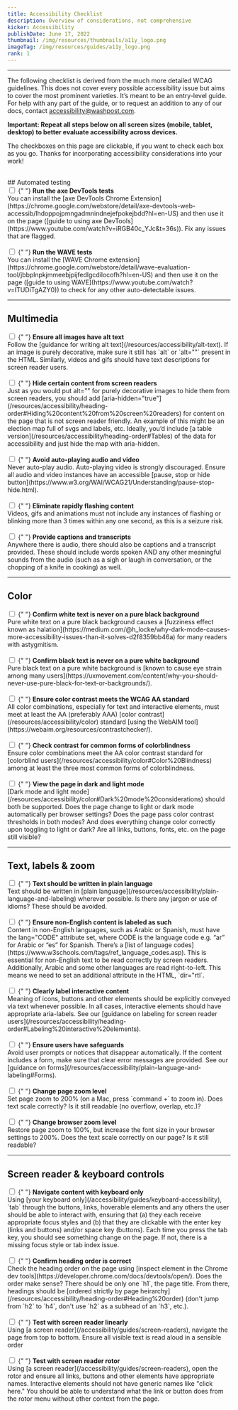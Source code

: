 ```yaml
---
title: Accessibility Checklist
description: Overview of considerations, not comprehensive
kicker: Accessibility
publishDate: June 17, 2022
thumbnail: /img/resources/thumbnails/a11y_logo.png
imageTag: /img/resources/guides/a11y_logo.png
rank: 1
---
```


---

The following checklist is derived from the much more detailed WCAG guidelines. This does not cover every possible accessibility issue but aims to cover the most prominent varieties. It’s meant to be an entry-level guide. For help with any part of the guide, or to request an addition to any of our docs, contact accessibility@washpost.com.

**Important: Repeat all steps below on all screen sizes (mobile, tablet, desktop) to better evaluate accessibility across devices.**

The checkboxes on this page are clickable, if you want to check each box as you go. Thanks for incorporating accessibility considerations into your work!

<br />
## Automated testing

<form action="/action_page.php">
  <div style={{ display: "flex", alignItems: "flex-start" }}>
    <input
      type="checkbox"
      id="1"
      name="checkbox 1"
      style={{ marginRight: "12px" }}
    />
    <label for="1" style={{ display: "inline-block" }}>
      {" "}
      <b>Run the axe DevTools tests</b><br />
      You can install the [axe DevTools Chrome Extension](https://chrome.google.com/webstore/detail/axe-devtools-web-accessib/lhdoppojpmngadmnindnejefpokejbdd?hl=en-US) and then use it on the page ([guide to using axe DevTools](https://www.youtube.com/watch?v=iRGB40c_YJc&t=36s)).
      Fix any issues that are flagged.
    </label>
  </div>
  <br />
  <div style={{ display: "flex", alignItems: "flex-start" }}>
    <input
      type="checkbox"
      id="1"
      name="checkbox 1"
      style={{ marginRight: "12px" }}
    />
    <label for="1" style={{ display: "inline-block" }}>
      {" "}
      <b>Run the WAVE tests</b><br />
      You can install the [WAVE Chrome extension](https://chrome.google.com/webstore/detail/wave-evaluation-tool/jbbplnpkjmmeebjpijfedlgcdilocofh?hl=en-US) and then use it on the page ([guide to using WAVE](https://www.youtube.com/watch?v=ITUDiTgAZY0)) to check for any other auto-detectable issues.
    </label>
  </div>
</form>

---

## Multimedia

<form action="/action_page.php">
  <div style={{ display: "flex", alignItems: "flex-start" }}>
    <input
      type="checkbox"
      id="2"
      name="checkbox 2"
      style={{ marginRight: "12px" }}
    />
    <label for="2" style={{ display: "inline-block" }}>
      {" "}
      <b>Ensure all images have alt text</b><br />
      Follow the [guidance for writing alt text](/resources/accessibility/alt-text). If an image is purely decorative, make sure it still has `alt` or `alt=""` present
      in the HTML. Similarly, videos and gifs should have text descriptions for screen
      reader users.
    </label>
  </div>
  <br />
  <div style={{ display: "flex", alignItems: "flex-start" }}>
    <input
      type="checkbox"
      id="3"
      name="checkbox 3"
      style={{ marginRight: "12px" }}
    />
    <label for="3" style={{ display: "inline-block" }}>
      {" "}
      <b>Hide certain content from screen readers</b><br />
      Just as you would put alt="" for purely decorative images to hide them from
      screen readers, you should add [aria-hidden="true"](/resources/accessibility/heading-order#Hiding%20content%20from%20screen%20readers)
      for content on the page that is not screen reader friendly. An example of this
      might be an election map full of svgs and labels, etc. Ideally, you’d include
      [a table version](/resources/accessibility/heading-order#Tables) of the data
      for accessibility and just hide the map with aria-hidden.
    </label>
  </div>
  <br />
  <div style={{ display: "flex", alignItems: "flex-start" }}>
    <input
      type="checkbox"
      id="4"
      name="checkbox 4"
      style={{ marginRight: "12px" }}
    />
    <label for="4" style={{ display: "inline-block" }}>
      {" "}
      <b>Avoid auto-playing audio and video</b><br />
      Never auto-play audio. Auto-playing video is strongly discouraged. Ensure all audio and video instances have an accessible [pause, stop
      or hide button](https://www.w3.org/WAI/WCAG21/Understanding/pause-stop-hide.html).
    </label>
  </div>
  <br />
  <div style={{ display: "flex", alignItems: "flex-start" }}>
    <input
      type="checkbox"
      id="4"
      name="checkbox 4"
      style={{ marginRight: "12px" }}
    />
    <label for="4" style={{ display: "inline-block" }}>
      {" "}
      <b>Eliminate rapidly flashing content</b><br />
      Videos, gifs and animations must not include any instances of flashing or blinking more than 3 times within any one second, as this is a seizure risk.
    </label>
  </div>
  <br />
  <div style={{ display: "flex", alignItems: "flex-start" }}>
    <input
      type="checkbox"
      id="5"
      name="checkbox 5"
      style={{ marginRight: "12px" }}
    />
    <label for="5" style={{ display: "inline-block" }}>
      {" "}
      <b>Provide captions and transcripts</b><br />
      Anywhere there is audio, there should also be captions
      and a transcript provided. These should include words spoken AND any other
      meaningful sounds from the audio (such as a sigh or laugh in conversation,
      or the chopping of a knife in cooking) as well.
    </label>
  </div>
</form>

---

## Color

<form action="/action_page.php">
  <div style={{ display: "flex", alignItems: "flex-start" }}>
    <input
      type="checkbox"
      id="6"
      name="checkbox 6"
      style={{ marginRight: "12px" }}
    />
    <label for="6" style={{ display: "inline-block" }}>
      {" "}
      <b>Confirm white text is never on a pure black background</b><br />
      Pure white text on a pure black background causes a [fuzziness
      effect known as halation](https://medium.com/@h_locke/why-dark-mode-causes-more-accessibility-issues-than-it-solves-d2f8359bb46a)
      for many readers with astygmitism.
    </label>
  </div>
  <br />
  <div style={{ display: "flex", alignItems: "flex-start" }}>
    <input
      type="checkbox"
      id="6"
      name="checkbox 6"
      style={{ marginRight: "12px" }}
    />
    <label for="6" style={{ display: "inline-block" }}>
      {" "}
       <b>Confirm black text is never on a pure white background</b><br />
      Pure black text on a pure white background is [known to cause
      eye strain among many users](https://uxmovement.com/content/why-you-should-never-use-pure-black-for-text-or-backgrounds/).
    </label>
  </div>
  <br />
  <div style={{ display: "flex", alignItems: "flex-start" }}>
    <input
      type="checkbox"
      id="7"
      name="checkbox 7"
      style={{ marginRight: "12px" }}
    />
    <label for="7" style={{ display: "inline-block" }}>
      {" "}
      <b>Ensure color contrast meets the WCAG AA standard</b><br />
      All color combinations, especially for text and interactive elements, must meet at
      least the AA (preferably AAA) [color contrast](/resources/accessibility/color)
      standard [using the WebAIM tool](https://webaim.org/resources/contrastchecker/).
    </label>
  </div>
  <br />
  <div style={{ display: "flex", alignItems: "flex-start" }}>
    <input
      type="checkbox"
      id="8"
      name="checkbox 8"
      style={{ marginRight: "12px" }}
    />
    <label for="8" style={{ display: "inline-block" }}>
      {" "}
      <b>Check contrast for common forms of colorblindness</b><br />
      Ensure color combinations meet the AA color contrast standard for [colorblind
      users](/resources/accessibility/color#Color%20Blindness) among at least the three most common forms of colorblindness.
    </label>
  </div>
  <br />
  <div style={{ display: "flex", alignItems: "flex-start" }}>
    <input
      type="checkbox"
      id="9"
      name="checkbox 9"
      style={{ marginRight: "12px" }}
    />
    <label for="9" style={{ display: "inline-block" }}>
      {" "}
      <b>View the page in dark and light mode</b><br />
      [Dark mode and light mode](/resources/accessibility/color#Dark%20mode%20considerations) should both be supported.
      Does the page change to light or dark mode automatically per browser settings?
      Does the page pass color contrast thresholds in both modes? And does everything
      change color correctly upon toggling to light or dark? Are all links, buttons,
      fonts, etc. on the page still visible?
    </label>
  </div>
</form>

---

## Text, labels & zoom

<form action="/action_page.php">
  <div style={{ display: "flex", alignItems: "flex-start" }}>
    <input
      type="checkbox"
      id="10"
      name="checkbox 10"
      style={{ marginRight: "12px" }}
    />
    <label for="10" style={{ display: "inline-block" }}>
      {" "}
      <b>Text should be written in plain language</b><br />
      Text should be written in [plain language](/resources/accessibility/plain-language-and-labeling)
      wherever possible. Is there any jargon or use of idioms? These should be avoided.
    </label>
  </div>
  <br />
  <div style={{ display: "flex", alignItems: "flex-start" }}>
    <input
      type="checkbox"
      id="10"
      name="checkbox 10"
      style={{ marginRight: "12px" }}
    />
    <label for="10" style={{ display: "inline-block" }}>
      {" "}
      <b>Ensure non-English content is labeled as such</b><br />
      Content in non-English languages, such as Arabic or Spanish, must have the lang="CODE" attribute set, where CODE is the language code e.g. “ar” for Arabic or “es” for Spanish. There’s a [list of language codes](https://www.w3schools.com/tags/ref_language_codes.asp). This is essential for non-English text to be read correctly by screen readers. Additionally, Arabic and some other languages are read right-to-left. This means we need to set an additional attribute in the HTML, `dir="rtl`. 
    </label>
  </div>
  <br />
  <div style={{ display: "flex", alignItems: "flex-start" }}>
    <input
      type="checkbox"
      id="11"
      name="checkbox 11"
      style={{ marginRight: "12px" }}
    />
    <label for="11" style={{ display: "inline-block" }}>
      {" "}
      <b>Clearly label interactive content</b><br />
      Meaning of icons, buttons and other elements should be explicitly conveyed
      via text whenever possible. In all cases, interactive elements should have
      appropriate aria-labels. See our [guidance on labeling for screen reader users](/resources/accessibility/heading-order#Labeling%20interactive%20elements).
    </label>
  </div>
  <br />
  <div style={{ display: "flex", alignItems: "flex-start" }}>
    <input
      type="checkbox"
      id="12"
      name="checkbox 12"
      style={{ marginRight: "12px" }}
    />
    <label for="12" style={{ display: "inline-block" }}>
      {" "}
      <b>Ensure users have safeguards</b><br />
      Avoid user prompts or notices that disappear automatically. If the content
      includes a form, make sure that clear error messages are provided. See our
      [guidance on forms](/resources/accessibility/plain-language-and-labeling#Forms).
    </label>
  </div>
  <br />
  <div style={{ display: "flex", alignItems: "flex-start" }}>
    <input
      type="checkbox"
      id="13"
      name="checkbox 13"
      style={{ marginRight: "12px" }}
    />
    <label for="13" style={{ display: "inline-block" }}>
      {" "}
      <b>Change page zoom level</b><br />
      Set page zoom to 200% (on a Mac, press `command +` to zoom in). Does text scale
      correctly? Is it still readable (no overflow, overlap, etc.)?
    </label>
  </div>
  <br />
  <div style={{ display: "flex", alignItems: "flex-start" }}>
    <input
      type="checkbox"
      id="14"
      name="checkbox 14"
      style={{ marginRight: "12px" }}
    />
    <label for="14" style={{ display: "inline-block" }}>
      {" "}
      <b>Change browser zoom level</b><br />
      Restore page zoom to 100%, but increase the font size in your browser settings
      to 200%. Does the text scale correctly on our page? Is it still readable?
    </label>
  </div>
</form>

---

## Screen reader & keyboard controls

<form action="/action_page.php">
  <div style={{ display: "flex", alignItems: "flex-start" }}>
    <input
      type="checkbox"
      id="15"
      name="checkbox 15"
      style={{ marginRight: "12px" }}
    />
    <label for="15" style={{ display: "inline-block" }}>
      {" "}
      <b>Navigate content with keyboard only</b><br />
      Using [your keyboard only](/accessibility/guides/keyboard-accessibility), `tab`
      through the buttons, links, hoverable elements and any others the user should
      be able to interact with, ensuring that (a) they each receive appropriate focus
      styles and (b) that they are clickable with the enter key (links and buttons)
      and/or space key (buttons). Each time you press the tab key, you should see
      something change on the page. If not, there is a missing focus style or tab
      index issue.
    </label>
  </div>
  <br />
  <div style={{ display: "flex", alignItems: "flex-start" }}>
    <input
      type="checkbox"
      id="16"
      name="checkbox 16"
      style={{ marginRight: "12px" }}
    />
    <label for="16" style={{ display: "inline-block" }}>
      {" "}
      <b>Confirm heading order is correct</b><br />
      Check the heading order on the page using [inspect element in the Chrome dev
      tools](https://developer.chrome.com/docs/devtools/open/). Does the order make
      sense? There should be only one `h1`, the page title. From there, headings
      should be [ordered strictly by page heirarchy](/resources/accessibility/heading-order#Heading%20order)
      (don't jump from `h2` to `h4`, don't use `h2` as a subhead of an `h3`, etc.).
    </label>
  </div>
  <br />
  <div style={{ display: "flex", alignItems: "flex-start" }}>
    <input
      type="checkbox"
      id="17"
      name="checkbox 17"
      style={{ marginRight: "12px" }}
    />
    <label for="17" style={{ display: "inline-block" }}>
      {" "}
      <b>Test with screen reader linearly</b><br />
      Using [a screen reader](/accessibility/guides/screen-readers), navigate the
      page from top to bottom. Ensure all visible text is read aloud in a sensible
      order
    </label>
  </div>
  <br />
  <div style={{ display: "flex", alignItems: "flex-start" }}>
    <input
      type="checkbox"
      id="18"
      name="checkbox 18"
      style={{ marginRight: "12px" }}
    />
    <label for="18">
      {" "}
      <b>Test with screen reader rotor</b><br />
      Using [a screen reader](/accessibility/guides/screen-readers), open the rotor
      and ensure all links, buttons and other elements have appropriate names. Interactive
      elements should not have generic names like "click here." You should be able
      to understand what the link or button does from the rotor menu without other
      context from the page.
    </label>
  </div>
</form>
